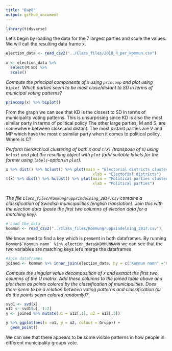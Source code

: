 ```yaml
---
title: "Day8"
output: github_document
---
```


```r
library(tidyverse)
```


Let's begin by loading the data for the 7 largest parties and scale the values. We will call the resulting data frame x.

```r
election_data <- read_csv2("../Class_files/2018_R_per_kommun.csv")
  
x <- election_data %>% 
  select(M:SD) %>%
  scale()
```

*Compute the principal components of ```X``` using ```princomp``` and plot using ```biplot```. Which parties seem to be most close/distant to SD in terms of municipal voting patterns?*

```r
princomp(x) %>% biplot()
```

From the graph we can see that KD is the closest to SD in terms of municipality voting patterns. This is unsurprising since KD is also the most similar party in terms of political policy The other large parties, M and S, are somewhere between close and distant. The most distant parties are V and MP which have the most dissimilar party when it comes to political policy. Where is C?

*Perform hierarchical clustering of both ```X``` and ```t(X)``` (transpose of x) using ```hclust``` and plot the resulting object with ```plot``` (add suitable labels for the former using ```labels```-option in ```plot```).*

```r
x %>% dist() %>% hclust() %>% plot(main = "Electorial districts cluster dendogram", 
                                      xlab = "Electorial districts")
t(x) %>% dist() %>% hclust() %>% plot(main = "Political parties cluster dendogram", 
                                      xlab = "Political parties")
  
```


*The file ```Class_files/Kommungruppsindelning_2017.csv``` contains a classification of Swedish municipalities (english translation). Join this with the election data (paste the first two columns of election data for a matching key).*

```r
# Load the data
kommun <- read_csv2("../Class_files/Kommungruppsindelning_2017.csv")
```

We know need to find a key which is present in both dataframes. By running ```Kommun$`Kommun namn` %in% election_data$KOMMUNNAMN``` we can see that the two variables are matching keys let's merge the dataframes

```r
#Join dataframes
joined <- kommun %>% inner_join(election_data, by = c("Kommun namn" ="KOMMUNNAMN"))
```


*Compute the singular value decomposition of ```X``` and extract the first two columns of the U matrix. Add these columns to the joined table above and plot them as points colored by the classification of municipalities. Does there seem to be a relation between voting patterns and classification (or do the points seem colored randomly)?*

```r
svd1 <- svd(x) 
u12 <- svd1$u[, 1:2]
y <- joined %>% mutate(u1 = u12[,1], u2 = u12[,2])

y %>% ggplot(aes(x =u1, y = u2, colour = Grupp)) +
  geom_point()

```

We can see that there appears to be some visible patterns in how people in different municipality groups vote.
